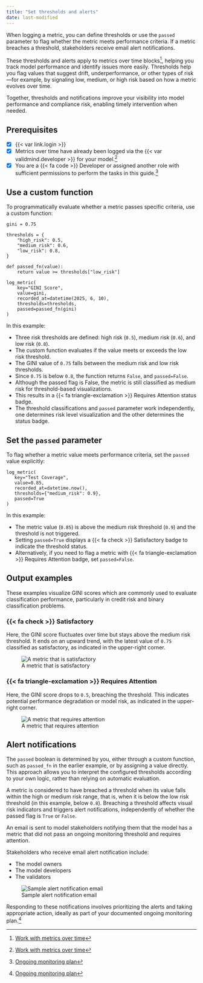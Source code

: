 ```yaml
---
title: "Set thresholds and alerts"
date: last-modified
---
```


When logging a metric, you can define thresholds or use the `passed` parameter to flag whether the metric meets performance criteria. If a metric breaches a threshold, stakeholders receive email alert notifications.

These thresholds and alerts apply to metrics over time blocks[^1], helping you track model performance and identify issues more easily. Thresholds help you flag values that suggest drift, underperformance, or other types of risk—for example, by signaling low, medium, or high risk based on how a metric evolves over time.

Together, thresholds and notifications improve your visibility into model performance and compliance risk, enabling timely intervention when needed.

::: {.attn}

## Prerequisites

- [x] {{< var link.login >}}
- [x] Metrics over time have already been logged via the {{< var validmind.developer >}} for your model.[^1]
- [x] You are a [{{< fa code >}} Developer]{.bubble} or assigned another role with sufficient permissions to perform the tasks in this guide.[^2]

:::

## Use a custom function

To programmatically evaluate whether a metric passes specific criteria, use a custom function:

```
gini = 0.75

thresholds = {
    "high_risk": 0.5,
    "medium_risk": 0.6,
    "low_risk": 0.8,
}

def passed_fn(value):
    return value >= thresholds["low_risk"]

log_metric(
    key="GINI Score",
    value=gini, 
    recorded_at=datetime(2025, 6, 10),
    thresholds=thresholds,
    passed=passed_fn(gini)
)
```

In this example:

- Three risk thresholds are defined: high risk (`0.5`), medium risk (`0.6`), and low risk (`0.8`).
- The custom function evaluates if the value meets or exceeds the low risk threshold.
- The GINI value of `0.75` falls between the medium risk and low risk thresholds.
- Since `0.75` is below `0.8`, the function returns `False`, and `passed=False`.
- Although the passed flag is False, the metric is still classified as medium risk for threshold-based visualizations.
- This results in a [{{< fa triangle-exclamation >}} Requires Attention]{.bubble .yellow-bg} status badge.
- The threshold classifications and `passed` parameter work independently, one determines risk level visualization and the other determines the status badge.

## Set the `passed` parameter

To flag whether a metric value meets performance criteria, set the `passed` value explicitly:

```
log_metric(
   key="Test Coverage",
   value=0.85,
   recorded_at=datetime.now(),
   thresholds={"medium_risk": 0.9},
   passed=True
)
```

In this example:

- The metric value (`0.85`) is above the medium risk threshold (`0.9`) and the threshold is not triggered.
- Setting `passed=True` displays a [{{< fa check >}} Satisfactory]{.bubble .green-bg} badge to indicate the threshold status.
- Alternatively, if you need to flag a metric with [{{< fa triangle-exclamation >}} Requires Attention]{.bubble .yellow-bg} badge, set `passed=False`.

## Output examples

These examples visualize GINI scores which are commonly used to evaluate classification performance, particularly in credit risk and binary classification problems.

### [{{< fa check >}} Satisfactory]{.bubble .green-bg}

:::: {.flex .flex-wrap .justify-around .w-100}

::: {.w-50-ns .pa2}
Here, the GINI score fluctuates over time but stays above the medium risk threshold. It ends on an upward trend, with the latest value of `0.75` classified as satisfactory, as indicated in the upper-right corner.
:::

::: {.w-50-ns .pa2}
![A metric that is satisfactory](/guide/monitoring/monitoring-threshold-satisfactory.png)
:::
 
::::

### [{{< fa triangle-exclamation >}} Requires Attention]{.bubble .yellow-bg}

:::: {.flex .flex-wrap .justify-around .w-100}

::: {.w-50-ns .pa2}
Here, the GINI score drops to `0.5`, breaching the threshold. This indicates potential performance degradation or model risk, as indicated in the upper-right corner.
:::

::: {.w-50-ns .pa2}
![A metric that requires attention](/guide/monitoring/monitoring-threshold-requires-attention.png)
:::
 
::::

## Alert notifications

:::: {.flex .flex-wrap .justify-around .w-100}

::: {.w-50-ns .pr2}
The `passed` boolean is determined by you, either through a custom function, such as `passed_fn` in the earlier example, or by assigning a value directly. This approach allows you to interpret the configured thresholds according to your own logic, rather than relying on automatic evaluation.

A metric is considered to have breached a threshold when its value falls within the high or medium risk range, that is, when it is below the low risk threshold (in this example, below `0.8`). Breaching a threshold affects visual risk indicators and triggers alert notifications, independently of whether the passed flag is `True` or `False`.

An email is sent to model stakeholders notifying them that the model has a metric that did not pass an ongoing monitoring threshold and requires attention.

Stakeholders who receive email alert notification include:

- The model owners
- The model developers
- The validators

:::

::: {.w-50-ns .pl2}
![Sample alert notification email](/guide/monitoring/automated-alert-notification-email.png){fig-alt="Automated email alert from ValidMind notifying that the GINI Score for the [Test] Customer Churn model is 0.75, which falls between the medium (0.6) and low (0.8) risk thresholds, with a button to view the model." .screenshot}
:::

::::

Responding to these notifications involves prioritizing the alerts and taking appropriate action, ideally as part of your documented ongoing monitoring plan.[^2]

<!-- FOOTNOTES -->

[^1]: [Work with metrics over time](/guide/monitoring/work-with-metrics-over-time.qmd)

[^2]: [Ongoing monitoring plan](/guide/monitoring/ongoing-monitoring.qmd#ongoing-monitoring-plan)

